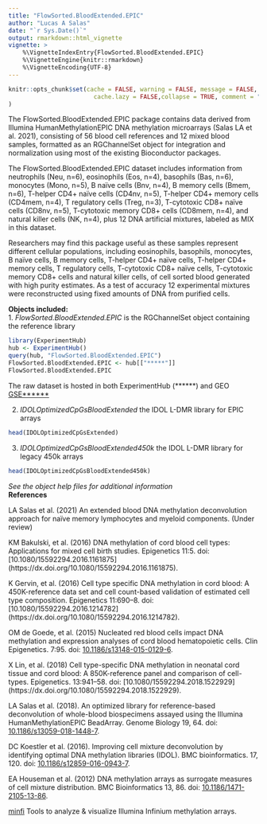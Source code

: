 ```yaml
---
title: "FlowSorted.BloodExtended.EPIC"
author: "Lucas A Salas"
date: "`r Sys.Date()`"
output: rmarkdown::html_vignette
vignette: >
    %\VignetteIndexEntry{FlowSorted.BloodExtended.EPIC}
    %\VignetteEngine{knitr::rmarkdown}
    %\VignetteEncoding{UTF-8}
---
```


```r
knitr::opts_chunk$set(cache = FALSE, warning = FALSE, message = FALSE, 
                        cache.lazy = FALSE,collapse = TRUE, comment = "#>"
)
```

The FlowSorted.BloodExtended.EPIC package contains data derived from 
Illumina HumanMethylationEPIC DNA methylation microarrays (Salas LA et al. 2021), 
consisting of 56 blood cell references and 12 mixed blood samples, formatted
as an RGChannelSet object for integration and normalization using most of the 
existing Bioconductor packages. 

The FlowSorted.BloodExtended.EPIC dataset includes information from neutrophils (Neu, n=6), 
eosinophils (Eos, n=4), basophils (Bas, n=6), monocytes (Mono, n=5), B naïve cells (Bnv, n=4), 
B memory cells (Bmem, n=6), T-helper CD4+ naïve cells (CD4nv, n=5), T-helper CD4+ memory 
cells (CD4mem, n=4), T regulatory cells (Treg, n=3), T-cytotoxic CD8+ naïve cells (CD8nv, n=5),
T-cytotoxic memory CD8+ cells (CD8mem, n=4), and natural killer cells (NK, n=4), plus 12 DNA 
artificial mixtures, labeled as MIX in this dataset.  

Researchers may find this package useful as these samples represent
different cellular populations, including eosinophils, basophils, monocytes, 
B naïve cells, B memory cells, T-helper CD4+ naïve cells, T-helper CD4+ memory 
cells, T regulatory cells, T-cytotoxic CD8+ naïve cells, T-cytotoxic memory CD8+ cells 
and natural killer cells, of cell sorted blood generated with high purity estimates. 
As a test of accuracy 12 experimental mixtures were reconstructed using fixed amounts of DNA from
purified cells. 

**Objects included:**  
 1. *FlowSorted.BloodExtended.EPIC* is the RGChannelSet object containing the reference 
 library
 
```r
library(ExperimentHub)  
hub <- ExperimentHub()  
query(hub, "FlowSorted.BloodExtended.EPIC")  
FlowSorted.BloodExtended.EPIC <- hub[["*****"]]  
FlowSorted.BloodExtended.EPIC  
```
 The raw dataset is hosted in both ExperimentHub (******) and GEO 
 [GSE******](https://www.ncbi.nlm.nih.gov/geo/query/acc.cgi?acc=GSE******)  

 2. *IDOLOptimizedCpGsBloodExtended* the IDOL L-DMR library for EPIC arrays  
```r
head(IDOLOptimizedCpGsExtended)  
```  
 3. *IDOLOptimizedCpGsBloodExtended450k* the IDOL L-DMR library for legacy 450k 
 arrays  
```r
head(IDOLOptimizedCpGsBloodExtended450k)  
```  
 *See the object help files for additional information*  
**References**

LA Salas et al. (2021) An extended blood DNA methylation deconvolution 
approach for naïve memory lymphocytes and myeloid components. (Under review)

KM Bakulski, et al. (2016) DNA methylation of cord blood cell types: 
Applications for mixed cell birth studies. Epigenetics 11:5. doi: 
[10.1080/15592294.2016.1161875]
(https://dx.doi.org/10.1080/15592294.2016.1161875).

K Gervin, et al. (2016) Cell type specific DNA methylation in cord blood: A 
450K-reference data set and cell count-based validation of estimated cell type 
composition. Epigenetics 11:690–8. doi: 
[10.1080/15592294.2016.1214782]
(https://dx.doi.org/10.1080/15592294.2016.1214782). 

OM de Goede, et al. (2015) Nucleated red blood cells impact DNA methylation and
expression analyses of cord blood hematopoietic cells. Clin Epigenetics. 7:95. 
doi: [10.1186/s13148-015-0129-6](https://dx.doi.org/10.1186/s13148-015-0129-6). 

X Lin, et al. (2018) Cell type-specific DNA methylation in neonatal cord tissue
and cord blood: A 850K-reference panel and comparison of cell-types. 
Epigenetics. 13:941–58. doi: 
[10.1080/15592294.2018.1522929]
(https://dx.doi.org/10.1080/15592294.2018.1522929).

LA Salas et al. (2018). An optimized library for reference-based deconvolution 
of whole-blood biospecimens assayed using the Illumina HumanMethylationEPIC
BeadArray. Genome Biology 19, 64. doi:
[10.1186/s13059-018-1448-7](https://dx.doi.org/10.1186/s13059-018-1448-7).  

DC Koestler et al. (2016). Improving cell mixture deconvolution by
identifying optimal DNA methylation libraries (IDOL). BMC bioinformatics.
17, 120. doi:
[10.1186/s12859-016-0943-7](https://dx.doi.org/10.1186/s12859-016-0943-7).  

EA Houseman et al. (2012) DNA methylation arrays as surrogate
measures of cell mixture distribution. BMC Bioinformatics 13, 86.
doi: [10.1186/1471-2105-13-86](https://dx.doi.org/10.1186/1471-2105-13-86).  

[minfi](http://bioconductor.org/packages/release/bioc/html/minfi.html)
Tools to analyze & visualize Illumina Infinium methylation arrays.